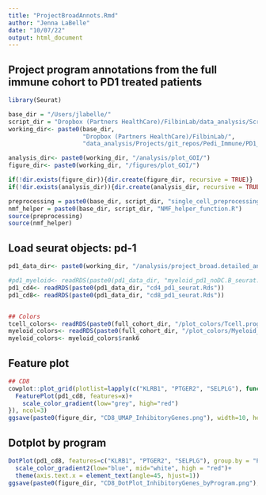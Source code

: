 ```yaml
---
title: "ProjectBroadAnnots.Rmd"
author: "Jenna LaBelle"
date: "10/07/22"
output: html_document
---
```


## Project program annotations from the full immune cohort to PD1 treated patients

```r
library(Seurat) 

base_dir = "/Users/jlabelle/"
script_dir = "Dropbox (Partners HealthCare)/FilbinLab/data_analysis/Scripts/"
working_dir<- paste0(base_dir, 
                     "Dropbox (Partners HealthCare)/FilbinLab/",
                     "data_analysis/Projects/git_repos/Pedi_Immune/PD1_Treat/tenX/")

analysis_dir<- paste0(working_dir, "/analysis/plot_GOI/")
figure_dir<- paste0(working_dir, "/figures/plot_GOI/")

if(!dir.exists(figure_dir)){dir.create(figure_dir, recursive = TRUE)}
if(!dir.exists(analysis_dir)){dir.create(analysis_dir, recursive = TRUE)}

preprocessing = paste0(base_dir, script_dir, "single_cell_preprocessing_helper_functions.R")
nmf_helper = paste0(base_dir, script_dir, "NMF_helper_function.R")
source(preprocessing)
source(nmf_helper)

```

## Load seurat objects: pd-1 
```r
pd1_data_dir<- paste0(working_dir, "/analysis/project_broad.detailed_annot/")

#pd1_myeloid<- readRDS(paste0(pd1_data_dir, "myeloid_pd1_noDC.B_seurat.Rds"))
pd1_cd4<- readRDS(paste0(pd1_data_dir, "cd4_pd1_seurat.Rds"))
pd1_cd8<- readRDS(paste0(pd1_data_dir, "cd8_pd1_seurat.Rds"))


## Colors 
tcell_colors<- readRDS(paste0(full_cohort_dir, "/plot_colors/Tcell.programs_rank8sharedByunion_reAnnot.Rds"))
myeloid_colors<- readRDS(paste0(full_cohort_dir, "/plot_colors/Myeloid_program_colors.Rds"))
myeloid_colors<- myeloid_colors$rank6
```


## Feature plot
```r
## CD8
cowplot::plot_grid(plotlist=lapply(c("KLRB1", "PTGER2", "SELPLG"), function(x){
  FeaturePlot(pd1_cd8, features=x)+
    scale_color_gradient(low="grey", high="red")
}), ncol=3)
ggsave(paste0(figure_dir, "CD8_UMAP_InhibitoryGenes.png"), width=10, height=3)
```

## Dotplot by program
```r
DotPlot(pd1_cd8, features=c("KLRB1", "PTGER2", "SELPLG"), group.by = "Program_projected")+
  scale_color_gradient2(low="blue", mid="white", high = "red")+
  theme(axis.text.x = element_text(angle=45, hjust=1))
ggsave(paste0(figure_dir, "CD8_DotPlot_InhibitoryGenes_byProgram.png"), width=6, height=4)
```

